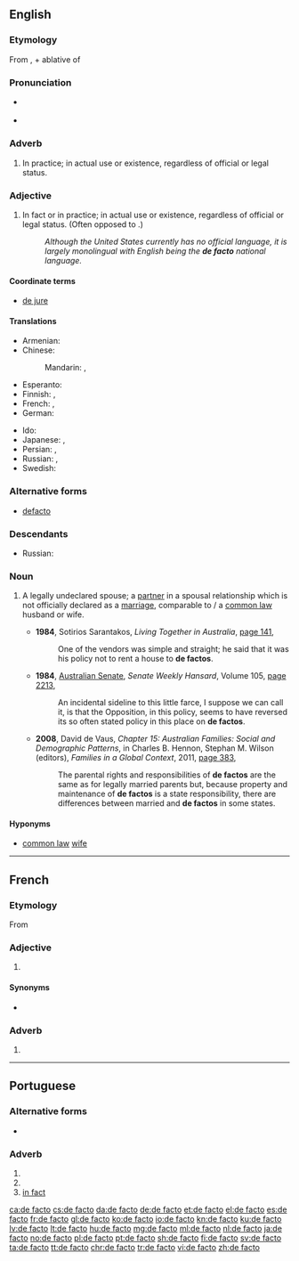 {{also|defacto}}
==English==
{{wikipedia}}

===Etymology===
From {{etyl|la|en}} {{term|de facto|lang=la}}, {{term|de|lang=la||from, by}} + ablative of {{term|factum||lang=la|fact, deed, act}}

===Pronunciation===
* {{a|UK}} {{IPA|/ˌdeɪˈfæktəʊ/|/dɪˈfæktəʊ/|/ˌdiːˈfæktəʊ/|lang=en}}
* {{a|US}} {{IPA|/ˌdeɪˈfæktoʊ/|/dɪˈfæktoʊ/|/ˌdiˈfæktoʊ/|lang=en}}

===Adverb===
{{en-adv|head=[[de]] [[facto]]|-}}

# {{context|modal|lang=en}} In practice; in actual use or existence, regardless of official or legal status.

===Adjective===
{{en-adj|-|head=[[de]] [[facto]]}}

# In fact or in practice; in actual use or existence, regardless of official or legal status. (Often opposed to {{term|de jure}}.)
#: ''Although the United States currently has no official language, it is largely monolingual with English being the '''de facto''' national language.''

====Coordinate terms====
* [[de jure]]

====Translations====
{{trans-top|in fact or in practice}}
* Armenian: {{t|hy|փաստորեն}}
* Chinese:
*: Mandarin: {{t+|cmn|事實|alt=事實上|sc=Hani}}, {{t+|cmn|事实|tr=shìshí shàng|alt=事实上|sc=Hani}}
* Esperanto: {{t|eo|laŭfakta}}
* Finnish: {{t+|fi|de facto}}, {{t|fi|tosiasiallisesti}}
* French: {{t+|fr|de facto}}, {{t+|fr|de fait}}
* German: {{t+|de|de facto}}
{{trans-mid}}
* Ido: {{t+|io|aktuala}}
* Japanese: {{t|ja|デ・ファクト|tr=de-fakuto|sc=Jpan}}, {{t|ja|事実上|tr=じじつじょうの, jijitsujō no|alt=事実上の|sc=Jpan}}
* Persian: {{t|fa|دفاکتو|tr=de-fâkto|sc=fa-Arab}}, {{t+|fa|بالفعل|tr=belfe'l|sc=fa-Arab}}
* Russian: {{t+|ru|де-фа́кто|tr=dɛ-fákto}}, {{t+|ru|факти́ческий}}
* Swedish: {{t+|sv|de facto}}
{{trans-bottom}}

===Alternative forms===
* [[defacto]] {{qualifier|Australian}}

===Descendants===
* Russian: {{l|ru|де-фа́кто}}

===Noun===
{{en-noun|head=[[de]] [[facto]]}}

# {{context|Australia|NZ|lang=en}} A legally undeclared spouse; a [[partner]] in a spousal relationship which is not officially declared as a [[marriage]], comparable to / a [[common law]] husband or wife.
#* '''1984''', Sotirios Sarantakos, ''Living Together in Australia'', [http://books.google.com.au/books?id=tQzaAAAAMAAJ&q=%22de+factos%22|%22defactos%22&dq=%22de+factos%22|%22defactos%22&hl=en&sa=X&ei=raE3T67dE8zomAWk5vyaAg&redir_esc=y page 141],
#*: One of the vendors was simple and straight; he said that it was his policy not to rent a house to '''de factos'''.
#* '''1984''', [[w:Australian Senate|Australian Senate]], ''Senate Weekly Hansard'', Volume 105, [http://books.google.com.au/books?id=VDUWAAAAIAAJ&q=%22de+factos%22|%22defactos%22&dq=%22de+factos%22|%22defactos%22&hl=en&sa=X&ei=8583T9W5HfHumAWKnKGNAg&redir_esc=y page 2213],
#*: An incidental sideline to this little farce, I suppose we can call it, is that the Opposition, in this policy, seems to have reversed its so often stated policy in this place on '''de factos'''.
#* '''2008''', David de Vaus, ''Chapter 15: Australian Families: Social and Demographic Patterns'', in Charles B. Hennon, Stephan M. Wilson (editors), ''Families in a Global Context'', 2011, [http://books.google.com.au/books?id=6t1DjKFkTGIC&pg=PA383&dq=%22de+factos%22|%22defactos%22&hl=en&sa=X&ei=G5k3T6j5Ds7imAX8xr2XDg&redir_esc=y#v=onepage&q=%22de%20factos%22|%22defactos%22&f=false page 383],
#*: The parental rights and responsibilities of '''de factos''' are the same as for legally married parents but, because property and maintenance of '''de factos''' is a state responsibility, there are differences between married and '''de factos''' in some states.

====Hyponyms====
* {{sense|legally undeclared spouse}} [[common law]] [[wife]]

----

==French==

===Etymology===
From {{etyl|la|fr}}

===Adjective===
{{fr-adj|inv=yes}}

# {{l|en|de facto}}

====Synonyms====
* {{l|fr|de fait}}

===Adverb===
{{fr-adv|inv=yes}}

# {{l|en|de facto}}

----

==Portuguese==

===Alternative forms===
* {{l|pt|de fato}} {{qualifier|Brazil}}

===Adverb===
{{pt-adv|-|head=[[de]] [[facto]]}} {{tcx|European orthography|lang=pt}}

# {{l|en|truly}}
# {{l|en|indeed}}
# [[in fact]]

[[ca:de facto]]
[[cs:de facto]]
[[da:de facto]]
[[de:de facto]]
[[et:de facto]]
[[el:de facto]]
[[es:de facto]]
[[fr:de facto]]
[[gl:de facto]]
[[ko:de facto]]
[[io:de facto]]
[[kn:de facto]]
[[ku:de facto]]
[[lv:de facto]]
[[lt:de facto]]
[[hu:de facto]]
[[mg:de facto]]
[[ml:de facto]]
[[nl:de facto]]
[[ja:de facto]]
[[no:de facto]]
[[pl:de facto]]
[[pt:de facto]]
[[sh:de facto]]
[[fi:de facto]]
[[sv:de facto]]
[[ta:de facto]]
[[tt:de facto]]
[[chr:de facto]]
[[tr:de facto]]
[[vi:de facto]]
[[zh:de facto]]